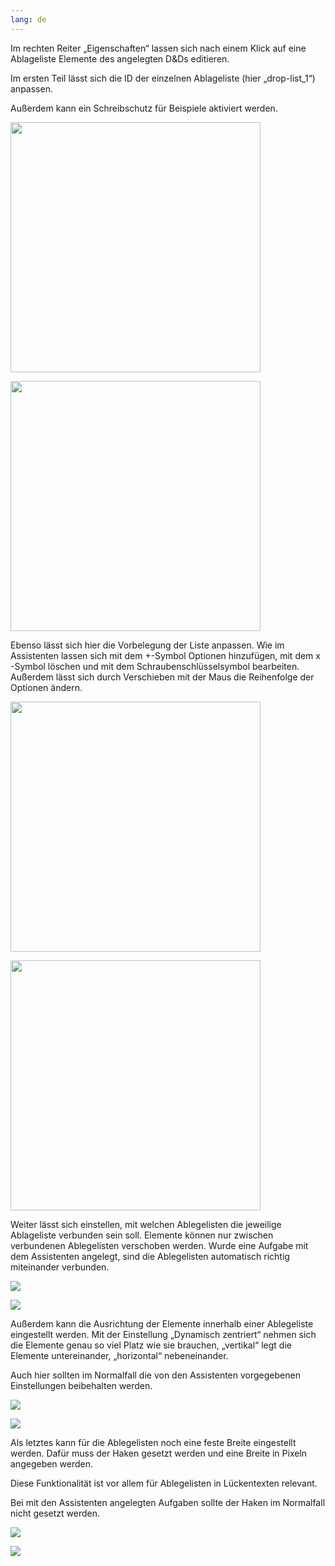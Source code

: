 ```yaml
---
lang: de
---
```


Im rechten Reiter „Eigenschaften“ lassen sich nach einem Klick auf eine Ablageliste Elemente des angelegten D&Ds editieren. 

Im ersten Teil lässt sich die ID der einzelnen Ablageliste (hier „drop-list_1“) anpassen.

Außerdem kann ein Schreibschutz für Beispiele aktiviert werden.

:::{.content-hidden unless-meta="ist-dad"}
![](../../Glossar/DaD_Fragment_Grafik_eins.png){width=400}
:::
:::{.content-hidden when-meta="ist-dad"}
![](../Glossar/DaD_Fragment_Grafik_eins.png){width=400}
:::

Ebenso lässt sich hier die Vorbelegung der Liste anpassen. Wie im Assistenten lassen sich mit dem +-Symbol Optionen hinzufügen, mit dem x -Symbol löschen und mit dem Schraubenschlüsselsymbol bearbeiten. Außerdem lässt sich durch Verschieben mit der Maus die Reihenfolge der Optionen ändern.

:::{.content-hidden unless-meta="ist-dad"}
![](../../Glossar/DaD_Fragment_Grafik_zwei.png){width=400}
:::
:::{.content-hidden when-meta="ist-dad"}
![](../Glossar/DaD_Fragment_Grafik_zwei.png){width=400}
:::

Weiter lässt sich einstellen, mit welchen Ablegelisten die jeweilige Ablageliste verbunden sein soll. Elemente können nur zwischen verbundenen Ablegelisten verschoben werden. Wurde eine Aufgabe mit dem Assistenten angelegt, sind die Ablegelisten automatisch richtig miteinander verbunden.

:::{.content-hidden unless-meta="ist-dad"}
![](../../Glossar/DaD_Fragment_Grafik_drei.png)
:::
:::{.content-hidden when-meta="ist-dad"}
![](../Glossar/DaD_Fragment_Grafik_drei.png)
:::

Außerdem kann die Ausrichtung der Elemente innerhalb einer Ablegeliste eingestellt werden. Mit der Einstellung „Dynamisch zentriert“ nehmen sich die Elemente genau so viel Platz wie sie brauchen, „vertikal“ legt die Elemente untereinander, „horizontal“ nebeneinander. 

Auch hier sollten im Normalfall die von den Assistenten vorgegebenen Einstellungen beibehalten werden.

:::{.content-hidden unless-meta="ist-dad"}
![](../../Glossar/DaD_Fragment_Grafik_vier.png)
:::
:::{.content-hidden when-meta="ist-dad"}
![](../Glossar/DaD_Fragment_Grafik_vier.png)
:::

Als letztes kann für die Ablegelisten noch eine feste Breite eingestellt werden. Dafür muss der Haken gesetzt werden und eine Breite in Pixeln angegeben werden. 

Diese Funktionalität ist vor allem für Ablegelisten in Lückentexten relevant. 

Bei mit den Assistenten angelegten Aufgaben sollte der Haken im Normalfall nicht gesetzt werden.

:::{.content-hidden unless-meta="ist-dad"}
![](../../Glossar/DaD_Fragment_Grafik_funf.png)
:::
:::{.content-hidden when-meta="ist-dad"}
![](../Glossar/DaD_Fragment_Grafik_funf.png)
:::
